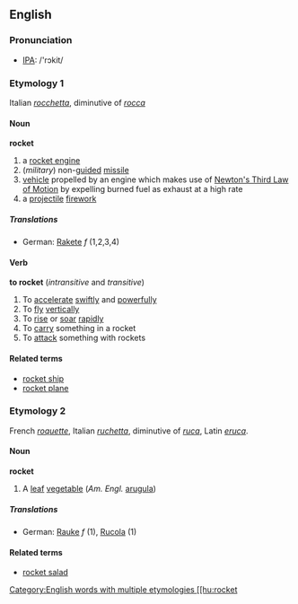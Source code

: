 ==English==
===Pronunciation===
*[[IPA]]: /'rɔkit/
===Etymology 1===
Italian ''[[rocchetta]]'', diminutive of ''[[rocca]]''
====Noun====
'''rocket'''
# a [[rocket engine]]
#(''military'') non-[[guide]]d [[missile]]
# [[vehicle]] propelled by an engine which makes use of [[w:Newton's laws of motion|Newton's Third Law of Motion]] by expelling burned fuel as exhaust at a high rate
# a [[projectile]] [[firework]]
=====Translations=====
*German: [[Rakete]] ''f'' (1,2,3,4)
====Verb====
'''to rocket'''  (''intransitive'' and ''transitive'')
#To [[accelerate]] [[swiftly]] and [[powerfully]]
#To [[fly]] [[vertically]]
#To [[rise]] or [[soar]] [[rapidly]]
#To [[carry]] something in a rocket
#To [[attack]] something with rockets
====Related terms====
*[[rocket ship]]
*[[rocket plane]]
===Etymology 2===
French ''[[roquette]]'', Italian ''[[ruchetta]]'', diminutive of ''[[ruca]]'', Latin ''[[eruca]]''.
====Noun====
'''rocket'''
# A [[leaf]] [[vegetable]] (''Am. Engl.'' [[arugula]])
=====Translations=====
*German: [[Rauke]] ''f'' (1), [[Rucola]] (1)
====Related terms====
*[[rocket salad]]

[[Category:English words with multiple etymologies

[[hu:rocket]]